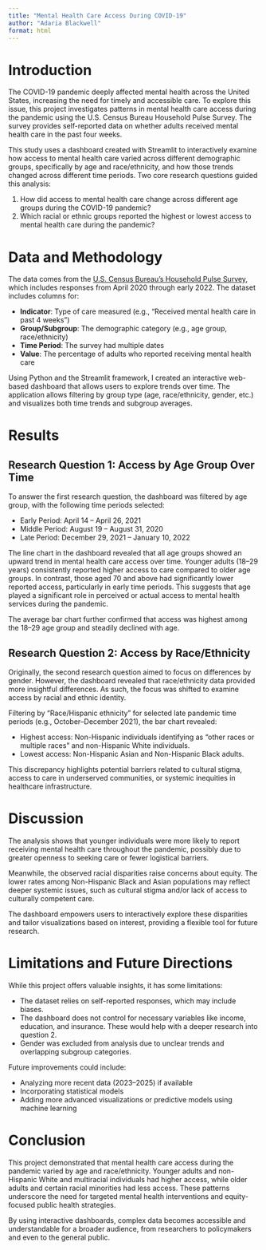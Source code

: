 ```yaml
---
title: "Mental Health Care Access During COVID-19"
author: "Adaria Blackwell"
format: html
---
```


# Introduction

The COVID-19 pandemic deeply affected mental health across the United States, increasing the need for timely and accessible care. To explore this issue, this project investigates patterns in mental health care access during the pandemic using the U.S. Census Bureau Household Pulse Survey. The survey provides self-reported data on whether adults received mental health care in the past four weeks.

This study uses a dashboard created with Streamlit to interactively examine how access to mental health care varied across different demographic groups, specifically by age and race/ethnicity, and how those trends changed across different time periods. Two core research questions guided this analysis:

1. How did access to mental health care change across different age groups during the COVID-19 pandemic?
2. Which racial or ethnic groups reported the highest or lowest access to mental health care during the pandemic?

# Data and Methodology

The data comes from the [U.S. Census Bureau’s Household Pulse Survey](https://data.gov), which includes responses from April 2020 through early 2022. The dataset includes columns for:

- **Indicator**: Type of care measured (e.g., “Received mental health care in past 4 weeks”)
- **Group/Subgroup**: The demographic category (e.g., age group, race/ethnicity)
- **Time Period**: The survey had multiple dates
- **Value**: The percentage of adults who reported receiving mental health care

Using Python and the Streamlit framework, I created an interactive web-based dashboard that allows users to explore trends over time. The application allows filtering by group type (age, race/ethnicity, gender, etc.) and visualizes both time trends and subgroup averages.

# Results

## Research Question 1: Access by Age Group Over Time

To answer the first research question, the dashboard was filtered by age group, with the following time periods selected:

- Early Period: April 14 – April 26, 2021
- Middle Period: August 19 – August 31, 2020
- Late Period: December 29, 2021 – January 10, 2022

The line chart in the dashboard revealed that all age groups showed an upward trend in mental health care access over time. Younger adults (18–29 years) consistently reported higher access to care compared to older age groups. In contrast, those aged 70 and above had significantly lower reported access, particularly in early time periods. This suggests that age played a significant role in perceived or actual access to mental health services during the pandemic.

The average bar chart further confirmed that access was highest among the 18–29 age group and steadily declined with age.

## Research Question 2: Access by Race/Ethnicity

Originally, the second research question aimed to focus on differences by gender. However, the dashboard revealed that race/ethnicity data provided more insightful differences. As such, the focus was shifted to examine access by racial and ethnic identity.

Filtering by "Race/Hispanic ethnicity" for selected late pandemic time periods (e.g., October–December 2021), the bar chart revealed:

- Highest access: Non-Hispanic individuals identifying as “other races or multiple races” and non-Hispanic White individuals.
- Lowest access: Non-Hispanic Asian and Non-Hispanic Black adults.

This discrepancy highlights potential barriers related to cultural stigma, access to care in underserved communities, or systemic inequities in healthcare infrastructure.

# Discussion

The analysis shows that younger individuals were more likely to report receiving mental health care throughout the pandemic, possibly due to greater openness to seeking care or fewer logistical barriers.

Meanwhile, the observed racial disparities raise concerns about equity. The lower rates among Non-Hispanic Black and Asian populations may reflect deeper systemic issues, such as cultural stigma and/or lack of access to culturally competent care.

The dashboard empowers users to interactively explore these disparities and tailor visualizations based on interest, providing a flexible tool for future research.

# Limitations and Future Directions

While this project offers valuable insights, it has some limitations:

- The dataset relies on self-reported responses, which may include biases.
- The dashboard does not control for necessary variables like income, education, and insurance. These would help with a deeper research into question 2.
- Gender was excluded from analysis due to unclear trends and overlapping subgroup categories.

Future improvements could include:

- Analyzing more recent data (2023–2025) if available
- Incorporating statistical models
- Adding more advanced visualizations or predictive models using machine learning

# Conclusion

This project demonstrated that mental health care access during the pandemic varied by age and race/ethnicity. Younger adults and non-Hispanic White and multiracial individuals had higher access, while older adults and certain racial minorities had less access. These patterns underscore the need for targeted mental health interventions and equity-focused public health strategies.

By using interactive dashboards, complex data becomes accessible and understandable for a broader audience, from researchers to policymakers and even to the general public.
